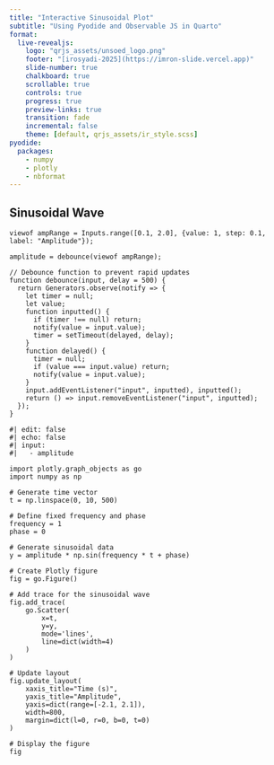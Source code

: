 ```yaml
---
title: "Interactive Sinusoidal Plot"
subtitle: "Using Pyodide and Observable JS in Quarto"
format:
  live-revealjs:
    logo: "qrjs_assets/unsoed_logo.png"
    footer: "[irosyadi-2025](https://imron-slide.vercel.app)"
    slide-number: true
    chalkboard: true
    scrollable: true
    controls: true
    progress: true
    preview-links: true
    transition: fade
    incremental: false
    theme: [default, qrjs_assets/ir_style.scss]
pyodide:
  packages:
    - numpy
    - plotly
    - nbformat
---
```


## Sinusoidal Wave

```ojs
viewof ampRange = Inputs.range([0.1, 2.0], {value: 1, step: 0.1, label: "Amplitude"});

amplitude = debounce(viewof ampRange);

// Debounce function to prevent rapid updates
function debounce(input, delay = 500) {
  return Generators.observe(notify => {
    let timer = null;
    let value;
    function inputted() {
      if (timer !== null) return;
      notify(value = input.value);
      timer = setTimeout(delayed, delay);
    }
    function delayed() {
      timer = null;
      if (value === input.value) return;
      notify(value = input.value);
    }
    input.addEventListener("input", inputted), inputted();
    return () => input.removeEventListener("input", inputted);
  });
}
```

```pyodide
#| edit: false
#| echo: false
#| input:
#|   - amplitude

import plotly.graph_objects as go
import numpy as np

# Generate time vector
t = np.linspace(0, 10, 500)

# Define fixed frequency and phase
frequency = 1
phase = 0

# Generate sinusoidal data
y = amplitude * np.sin(frequency * t + phase)

# Create Plotly figure
fig = go.Figure()

# Add trace for the sinusoidal wave
fig.add_trace(
    go.Scatter(
        x=t,
        y=y,
        mode='lines',
        line=dict(width=4)
    )
)

# Update layout
fig.update_layout(
    xaxis_title="Time (s)",
    yaxis_title="Amplitude",
    yaxis=dict(range=[-2.1, 2.1]),
    width=800,
    margin=dict(l=0, r=0, b=0, t=0)
)

# Display the figure
fig
```
